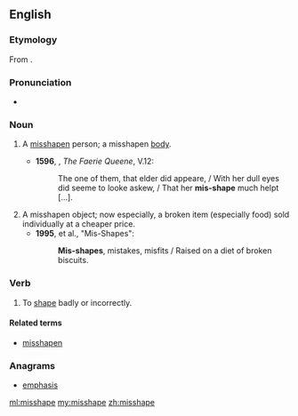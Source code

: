 ==English==
===Etymology===
From {{prefix|mis|shape}}.

===Pronunciation===
*{{a|UK}} {{IPA|/ˈmɪsʃeɪp/}}

===Noun===
{{en-noun}}

# {{context|obsolete|lang=en}} A [[misshapen]] person; a misshapen [[body]]. {{defdate|14th-17th c.}}
#*'''1596''', {{w|Edmund Spenser}}, ''The Faerie Queene'', V.12:
#*:The one of them, that elder did appeare, / With her dull eyes did seeme to looke askew, / That her '''mis-shape''' much helpt [...].
# A misshapen object; now especially, a broken item (especially food) sold individually at a cheaper price. {{defdate|from 19th c.}}
#*'''1995''', {{w|Jarvis Cocker}} et al., "Mis-Shapes":
#*:'''Mis-shapes''', mistakes, misfits / Raised on a diet of broken biscuits.

===Verb===
{{en-verb|misshapes|misshaping|misshaped|misshaped}}

# To [[shape]] badly or incorrectly. {{defdate|from 15th c.}}

====Related terms====
* [[misshapen]]

===Anagrams===
* [[emphasis#English|emphasis]]

[[ml:misshape]]
[[my:misshape]]
[[zh:misshape]]